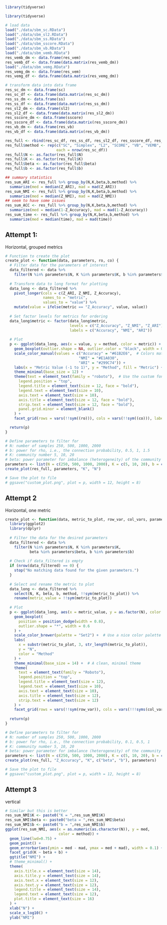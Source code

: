 ```r
library(tidyverse)

library(tidyverse)

# load data
load("./data/sbm_sc.RData")
load("./data/sbm_sl2.RData")
load("./data/sbm_ss.RData")
load("./data/sbm_sscore.RData")
load("./data/sbm_vb.RData")
load("./data/sbm_vemb.RData")
res_vemb_dm <- data.frame(res_vem)
res_vemb_df <- data.frame(data.matrix(res_vemb_dm))
load("./data/sbm_vemg.RData")
res_vemg_dm <- data.frame(res_vem)
res_vemg_df <- data.frame(data.matrix(res_vemg_dm))

# transform data into data frame
res_sc_dm <- data.frame(sc)
res_sc_df <- data.frame(data.matrix(res_sc_dm))
res_ss_dm <- data.frame(ss)
res_ss_df <- data.frame(data.matrix(res_ss_dm))
res_sl2_dm <- data.frame(sl2)
res_sl2_df <- data.frame(data.matrix(res_sl2_dm))
res_sscore_dm <- data.frame(sscore)
res_sscore_df <- data.frame(data.matrix(res_sscore_dm))
res_vb_dm <- data.frame(res_vb)
res_vb_df <- data.frame(data.matrix(res_vb_dm))

res_full <- rbind(res_sc_df, res_ss_df, res_sl2_df, res_sscore_df, res_vb_df, res_vemb_df, res_vemg_df)
res_full$method <- rep(c("SC", "Simplex", "L2", "SCORE", "VB", "VEMB", "VEMG"),
                       each = nrow(res_sc_df))
res_full$N <- as.factor(res_full$N)
res_full$K <- as.factor(res_full$K)
res_full$beta <- as.factor(res_full$beta)
res_full$b <- as.factor(res_full$b)

## summary statistics
res_sum_ARI <- res_full %>% group_by(N,K,beta,b,method) %>% 
  summarize(med = median(Z_ARI), mad = mad(Z_ARI))
res_sum_NMI <- res_full %>% group_by(N,K,beta,b,method) %>% 
  summarize(med = median(Z_NMI), mad = mad(Z_NMI))
## seem to have some issues
res_sum_ACC <- res_full %>% group_by(N,K,beta,b,method) %>% 
  summarize(med = median(1-Z_Accuracy), mad = mad(1-Z_Accuracy))
res_sum_time <- res_full %>% group_by(N,K,beta,b,method) %>% 
  summarize(med = median(time), mad = mad(time))
```

## Attempt 1:

Horizontal, grouped metrics

```r
# Function to create the plot
create_plot <- function(data, parameters, ro, co) {
  # Filter data for the parameters of interest
  data_filtered <- data %>%
    filter(N %in% parameters$N, K %in% parameters$K, b %in% parameters$b, beta %in% parameters$beta)
  
  # Transform data to long format for plotting
  data_long <- data_filtered %>%
    pivot_longer(cols = c(Z_ARI, Z_NMI, Z_Accuracy), 
                 names_to = "metric", 
                 values_to = "value") %>%
    mutate(value = ifelse(metric == "Z_Accuracy", value, value))
  
  # Set factor levels for metrics for ordering
  data_long$metric <- factor(data_long$metric, 
                             levels = c("Z_Accuracy", "Z_NMI", "Z_ARI"),
                             labels = c("Accuracy", "NMI", "ARI"))
  
  # Plot
  p <- ggplot(data_long, aes(x = value, y = method, color = metric)) +
    geom_boxplot(outlier.shape = NA, outlier.color = "black", width = 0.6, position=position_dodge(width = 0.8)) +  # Boxplots only
    scale_color_manual(values = c("Accuracy" = "#61B2E6",  # Colors matching your example
                                 "NMI" = "#E1A030", 
                                 "ARI" = "#299C74")) +
    labs(x = "Metric Value (-1 to 1)", y = "Method", fill = "Metric") +
    theme_minimal(base_size = 12) +
    theme(text = element_text(family = "roboto"),  # Use the custom font
      legend.position = "top",
      legend.title = element_text(size = 12, face = "bold"),
      legend.text = element_text(size = 10),
      axis.text = element_text(size = 10),
      axis.title = element_text(size = 12, face = "bold"),
      strip.text = element_text(size = 12, face = "bold"),
      panel.grid.minor = element_blank()
    ) +
    facet_grid(rows = vars(!!sym((ro))), cols = vars(!!sym((co))), labeller = label_both)

  return(p)
}
```

```r
# Define parameters to filter for
# N: number of samples 250, 500, 1000, 2000
# b: power for rho, i.e., the connection probability, 0.5, 1, 1.5
# K: community number 5, 10, 20
# beta: power parameter for imbalance (heterogeneity) of the community sizes 0, 5, 10
parameters <- list(N = c(250, 500, 1000, 2000), K = c(5, 10, 20), b = c(1), beta = c(0))
create_plot(res_full, parameters, "K", "N")

# Save the plot to file
# ggsave("custom_plot.png", plot = p, width = 12, height = 8)

```

## Attempt 2

Horizontal, one metric

```r
create_plot <- function(data, metric_to_plot, row_var, col_vars, parameters) {  
  library(ggplot2)
  library(dplyr)
  
  # Filter the data for the desired parameters
  data_filtered <- data %>%
    filter(N %in% parameters$N, K %in% parameters$K, 
           beta %in% parameters$beta, b %in% parameters$b)
  
  # Check if data_filtered is empty
  if (nrow(data_filtered) == 0) {
    stop("No matching data found for the given parameters.")
  }
  
  # Select and rename the metric to plot
  data_long <- data_filtered %>%
    select(N, K, beta, b, method, !!sym(metric_to_plot)) %>%
    rename(metric_value = !!sym(metric_to_plot))
  
  # Plot
  p <- ggplot(data_long, aes(x = metric_value, y = as.factor(N), color = method)) +
    geom_boxplot(
      position = position_dodge(width = 0.8),
      outlier.shape = "*", width = 0.6
    ) +
    scale_color_brewer(palette = "Set2") +  # Use a nice color palette
    labs(
      x = substr(metric_to_plot, 3, str_length(metric_to_plot)), 
      y = "N", 
      color = "Method"
    ) +
    theme_minimal(base_size = 14) +  # A clean, minimal theme
    theme(
      text = element_text(family = "Roboto"),
      legend.position = "top",
      legend.title = element_text(size = 12),
      legend.text = element_text(size = 10),
      axis.text = element_text(size = 10),
      axis.title = element_text(size = 12),
      strip.text = element_text(size = 12)
    ) +
    facet_grid(rows = vars(!!sym(row_var)), cols = vars(!!!syms(col_vars)), labeller = label_both)
  
  return(p)
}

```

```r
# Define parameters to filter for
# N: number of samples 250, 500, 1000, 2000
# b: power for rho, i.e., the connection probability, 0.1, 0.5, 1
# K: community number 5, 10, 20
# beta: power parameter for imbalance (heterogeneity) of the community sizes 0, 5, 10
parameters <- list(N = c(250, 500, 1000, 2000), K = c(5, 10, 20), b = c(0.1, 0.5, 1), beta = c(0, 5, 10))
create_plot(res_full, "Z_Accuracy", "K", c("beta", "b"), parameters)

# Save the plot to file
# ggsave("custom_plot.png", plot = p, width = 12, height = 8)

```

## Attempt 3

vertical

```r
# Similar but this is better
res_sum_NMI$K <- paste0("K = ",res_sum_NMI$K)
res_sum_NMI$beta <- paste0("beta = ",res_sum_NMI$beta)
res_sum_NMI$b <- paste0("b = ",res_sum_NMI$b)
ggplot(res_sum_NMI, aes(x = as.numeric(as.character(N)), y = med,
                        color = method)) + 
  geom_line(lwd=0.75) + 
  geom_point() + 
  geom_errorbar(aes(ymin = med - mad, ymax = med + mad), width = 0.1) + 
  facet_grid(K ~ beta + b) + 
  ggtitle("NMI") +
  # theme_minimal() +
  theme(
    axis.title.x = element_text(size = 14),
    axis.title.y = element_text(size = 14),
    axis.text.x = element_text(size = 12),
    axis.text.y = element_text(size = 12),
    legend.title = element_text(size = 14),
    legend.text = element_text(size = 12),
    plot.title = element_text(size = 16)
  ) + 
  xlab("N") + 
  scale_x_log10() + 
  ylab("NMI")
```